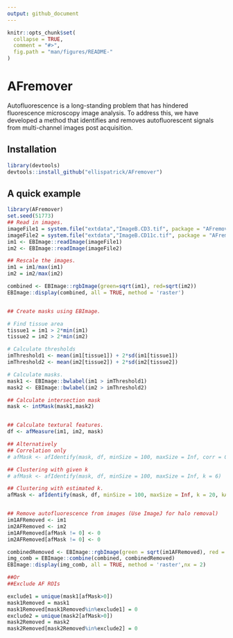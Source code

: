 ```yaml
---
output: github_document
---
```


<!-- README.md is generated from README.Rmd. Please edit that file -->

```r
knitr::opts_chunk$set(
  collapse = TRUE,
  comment = "#>",
  fig.path = "man/figures/README-"
)
```


# AFremover


Autofluorescence is a long-standing problem that has hindered fluorescence microscopy image analysis. To address this, we have developed a method that identifies and removes autofluorescent signals from multi-channel images post acquisition. 




## Installation

``` r
library(devtools)
devtools::install_github("ellispatrick/AFremover")
```
## A quick example 





```r
library(AFremover)
set.seed(51773)
## Read in images.
imageFile1 = system.file("extdata","ImageB.CD3.tif", package = "AFremover")
imageFile2 = system.file("extdata","ImageB.CD11c.tif", package = "AFremover")
im1 <- EBImage::readImage(imageFile1)
im2 <- EBImage::readImage(imageFile2)

## Rescale the images.
im1 = im1/max(im1)
im2 = im2/max(im2)

combined <- EBImage::rgbImage(green=sqrt(im1), red=sqrt(im2))
EBImage::display(combined, all = TRUE, method = 'raster')


## Create masks using EBImage.

# Find tissue area
tissue1 = im1 > 2*min(im1)
tissue2 = im2 > 2*min(im2)

# Calculate thresholds
imThreshold1 <- mean(im1[tissue1]) + 2*sd(im1[tissue1])
imThreshold2 <- mean(im2[tissue2]) + 2*sd(im2[tissue2])

# Calculate masks.
mask1 <- EBImage::bwlabel(im1 > imThreshold1)
mask2 <- EBImage::bwlabel(im2 > imThreshold2)

## Calculate intersection mask
mask <- intMask(mask1,mask2)


## Calculate textural features.
df <- afMeasure(im1, im2, mask)

## Alternatively
## Correlation only
# afMask <- afIdentify(mask, df, minSize = 100, maxSize = Inf, corr = 0.6)

## Clustering with given k
# afMask <- afIdentify(mask, df, minSize = 100, maxSize = Inf, k = 6)

## Clustering with estimated k.
afMask <- afIdentify(mask, df, minSize = 100, maxSize = Inf, k = 20, kAuto = TRUE)


## Remove autofluorescence from images (Use ImageJ for halo removal)
im1AFRemoved <- im1
im2AFRemoved <- im2
im1AFRemoved[afMask != 0] <- 0
im2AFRemoved[afMask != 0] <- 0

combinedRemoved <- EBImage::rgbImage(green = sqrt(im1AFRemoved), red = sqrt(im2AFRemoved))
img_comb = EBImage::combine(combined, combinedRemoved)
EBImage::display(img_comb, all = TRUE, method = 'raster',nx = 2)

##Or
##Exclude AF ROIs

exclude1 = unique(mask1[afMask>0])
mask1Removed = mask1
mask1Removed[mask1Removed%in%exclude1] = 0
exclude2 = unique(mask2[afMask>0])
mask2Removed = mask2
mask2Removed[mask2Removed%in%exclude2] = 0
```


